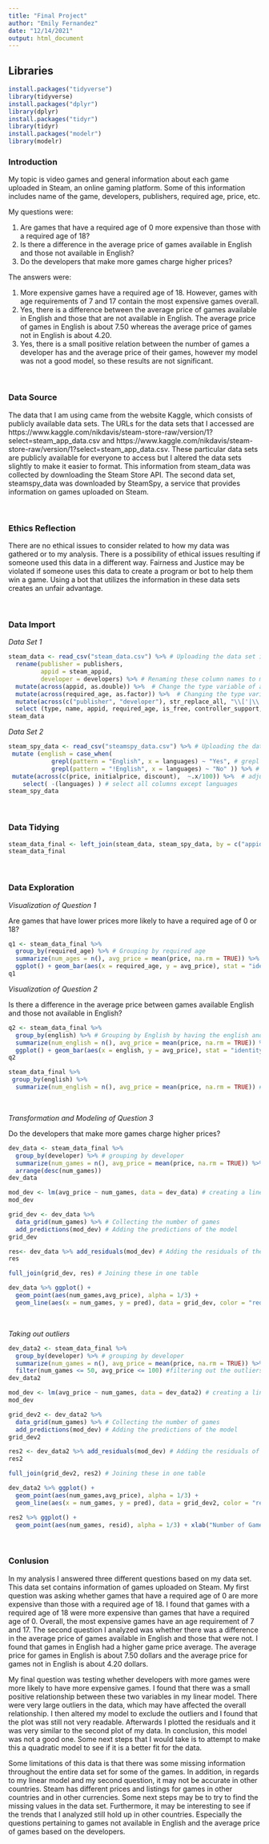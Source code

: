 ---
title: "Final Project"
author: "Emily Fernandez"
date: "12/14/2021"
output: html_document
---
## Libraries
```{r, message = FALSE}
install.packages("tidyverse")
library(tidyverse)
install.packages("dplyr")
library(dplyr)
install.packages("tidyr")
library(tidyr)
install.packages("modelr")
library(modelr) 
```

### Introduction

My topic is video games and general information about each game uploaded in Steam, an online gaming platform. Some of this information includes name of the game, developers, publishers, required age, price, etc.

My questions were:

1. Are games that have a required age of 0 more expensive than those with a required age of 18? 
2. Is there a difference in the average price of games available in English and those not available in English?
3. Do the developers that make more games charge higher prices? 


The answers were:

1. More expensive games have a required age of 18. However, games with age requirements of 7 and 17 contain the most expensive games overall. 
2. Yes, there is a difference between the average price of games available in English and those that are not available in English. The average price of games in English is about 7.50 whereas the average price of games not in English is about 4.20.
3. Yes, there is a small positive relation between the number of games a developer has and the average price of their games, however my model was not a good model, so these results are not significant.

&nbsp;

### Data Source

The data that I am using came from the website Kaggle, which consists of publicly available data sets. The URLs for the data sets that I accessed are https://www.kaggle.com/nikdavis/steam-store-raw/version/1?select=steam_app_data.csv and https://www.kaggle.com/nikdavis/steam-store-raw/version/1?select=steam_app_data.csv. These particular data sets are publicly available for everyone to access but I altered the data sets slightly to make it easier to format. This information from steam_data was collected by downloading the Steam Store API. The second data set, steamspy_data was downloaded by SteamSpy, a service that provides information on games uploaded on Steam.

&nbsp;

### Ethics Reflection

There are no ethical issues to consider related to how my data was gathered or to my analysis. There is a possibility of ethical issues resulting if someone used this data in a different way. Fairness and Justice may be violated if someone uses this data to create a program or bot to help them win a game. Using a bot that utilizes the information in these data sets creates an unfair advantage.

&nbsp;

### Data Import

_Data Set 1_
```{r}
steam_data <- read_csv("steam_data.csv") %>% # Uploading the data set into R
  rename(publisher = publishers, 
         appid = steam_appid,
         developer = developers) %>% # Renaming these column names to match the other tibble
  mutate(across(appid, as.double)) %>%  # Change the type variable of appid to match the steam_appid from other tibble
  mutate(across(required_age, as.factor)) %>%  # Changing the type variable to factor %>% 
  mutate(across(c("publisher", "developer"), str_replace_all, "\\['|\\']", "")) %>% # Remove the ['    '] in publisher and developer rows 
  select (type, name, appid, required_age, is_free, controller_support, developer, publisher) # Selecting only the columns that have values in them
steam_data
```


_Data Set 2_
```{r}
steam_spy_data <- read_csv("steamspy_data.csv") %>% # Uploading the data set into R
 mutate (english = case_when(
            grepl(pattern = "English", x = languages) ~ "Yes", # grepl function replaces matches of a pattern
            grepl(pattern = "!English", x = languages) ~ "No" )) %>% # making a new column that says whether the game is available in English (Yes) or not (No)
 mutate(across(c(price, initialprice, discount),  ~.x/100)) %>%  # adjusting the numbers to include the decimal point
    select( -(languages) ) # select all columns except languages
steam_spy_data
```
&nbsp;

### Data Tidying

```{r}
steam_data_final <- left_join(steam_data, steam_spy_data, by = c("appid", "name", "developer", "publisher")) # Doing a left join to combine the two data sets by the appID of the game that appear in both tibbles
steam_data_final
```

&nbsp;

### Data Exploration

_Visualization of Question 1_

Are games that have lower prices more likely to have a required age of 0 or 18?

```{r}
q1 <- steam_data_final %>% 
  group_by(required_age) %>% # Grouping by required age
  summarize(num_ages = n(), avg_price = mean(price, na.rm = TRUE)) %>% # Using summarize to calculate the average price of games based on the required age
  ggplot() + geom_bar(aes(x = required_age, y = avg_price), stat = "identity", fill = "light blue") + xlab("Age Requirement") + ylab("Average Price") + ggtitle("Average Price of Games by Required Age")# Plotting the required age on x axis and the average price on y axis of a bar chart
q1
```
_Visualization of Question 2_

Is there a difference in the average price between games available English and those not available in English?

```{r}
q2 <- steam_data_final %>% 
  group_by(english) %>% # Grouping by English by having the english and No english section
  summarize(num_english = n(), avg_price = mean(price, na.rm = TRUE)) %>% # Using summarize to calculate the average price of games based on whether the game is in English or not
  ggplot() + geom_bar(aes(x = english, y = avg_price), stat = "identity", fill = "light blue") + xlab("English Availability") + ylab("Average Price") + ggtitle("Average Price of Games by English Availability") # Plotting the English/No English data on x axis and the avg price on y axis of a bar chart
q2
```

```{r}
steam_data_final %>% 
 group_by(english) %>% 
  summarize(num_english = n(), avg_price = mean(price, na.rm = TRUE)) # To see exact numbers of the price averages of both categories
```

&nbsp;

_Transformation and Modeling of Question 3_

Do the developers that make more games charge higher prices? 

```{r}
dev_data <- steam_data_final %>% 
  group_by(developer) %>% # grouping by developer 
  summarize(num_games = n(), avg_price = mean(price, na.rm = TRUE)) %>% # Calculating the average price of games based on the number of games a developer makes
  arrange(desc(num_games))
dev_data
```

```{r}
mod_dev <- lm(avg_price ~ num_games, data = dev_data) # creating a linear model based on the average price and the number of games
mod_dev
```

```{r}
grid_dev <- dev_data %>% 
  data_grid(num_games) %>% # Collecting the number of games
  add_predictions(mod_dev) # Adding the predictions of the model
grid_dev
```

```{r}
res<- dev_data %>% add_residuals(mod_dev) # Adding the residuals of the model
res
```

```{r}
full_join(grid_dev, res) # Joining these in one table
```

```{r}
dev_data %>% ggplot() +
  geom_point(aes(num_games,avg_price), alpha = 1/3) +
  geom_line(aes(x = num_games, y = pred), data = grid_dev, color = "red", size = 1) + xlab("Number of Games") + ylab("Average Price") + ggtitle("Price of Games based on Number of Games Published") # Plotting the model
```

&nbsp;

_Taking out outliers_

```{r}
dev_data2 <- steam_data_final %>% 
  group_by(developer) %>% # grouping by developer 
  summarize(num_games = n(), avg_price = mean(price, na.rm = TRUE)) %>% # Calculating the average price of games based on the number of games a developer makes
  filter(num_games <= 50, avg_price <= 100) #filtering out the outliers of the previous model
dev_data2
```

```{r}
mod_dev <- lm(avg_price ~ num_games, data = dev_data2) # creating a linear model based on the average price and the number of games
mod_dev
```

```{r}
grid_dev2 <- dev_data2 %>% 
  data_grid(num_games) %>% # Collecting the number of games
  add_predictions(mod_dev) # Adding the predictions of the model
grid_dev2
```

```{r}
res2 <- dev_data2 %>% add_residuals(mod_dev) # Adding the residuals of the model
res2
```

```{r}
full_join(grid_dev2, res2) # Joining these in one table
```

```{r}
dev_data2 %>% ggplot() +
  geom_point(aes(num_games,avg_price), alpha = 1/3) +
  geom_line(aes(x = num_games, y = pred), data = grid_dev2, color = "red", size = 1) + xlab("Number of Games") + ylab("Average Price") + ggtitle("Price of Games based on Number of Games Published")# Plotting the model
```


```{r}
res2 %>% ggplot() +
  geom_point(aes(num_games, resid), alpha = 1/3) + xlab("Number of Games") + ylab("Residuals") # Plotting the residuals
```
&nbsp;




### Conlusion

In my analysis I answered three different questions based on my data set. 
This data set contains information of games uploaded on Steam. 
My first question was asking whether games that have a required age of 0 
are more expensive than those with a required age of 18. I found that games 
with a required age of 18 were more expensive than games that have a required 
age of 0. Overall, the most expensive games have an age requirement of 7 and 17. 
The second question I analyzed was whether there was a difference in the average 
price of games available in English and those that were not. I found that games in 
English had a higher game price average. The average price for games in English is 
about 7.50 dollars and the average price for games not in English is about 4.20 dollars.

My final question was testing whether developers with more games were more likely to have 
more expensive games. I found that there was a small positive relationship between these 
two variables in my linear model. There were very large outliers in the data, which may 
have affected the overall relationship. I then altered my model to exclude the outliers 
and I found that the plot was still not very readable. Afterwards I plotted the residuals 
and it was very similar to the second plot of my data. In conclusion, this model was not a
good one. Some next steps that I would take is to attempt to make this a quadratic model
to see if it is a better fit for the data.

Some limitations of this data is that there was some missing information throughout the 
entire data set for some of the games. In addition, in regards to my linear model and my
second question, it may not be accurate in other countries. Steam has different prices 
and listings for games in other countries and in other currencies. Some next steps may
be to try to find the missing values in the data set. Furthermore, it may be interesting
to see if the trends that I analyzed still hold up in other countries. Especially the 
questions pertaining to games not available in English and the average price of games 
based on the developers.


